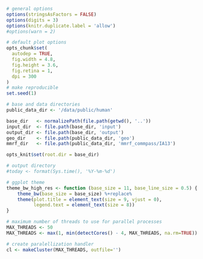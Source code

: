 ```r
# general options
options(stringsAsFactors = FALSE)
options(digits = 3)
options(knitr.duplicate.label = 'allow')
#options(warn = 2)

# default plot options
opts_chunk$set(
  autodep = TRUE,
  fig.width = 4.8,
  fig.height = 3.6,
  fig.retina = 1,
  dpi = 300
)
# make reproducible
set.seed(1)

# base and data directories
public_data_dir <- '/data/public/human'

base_dir   <- normalizePath(file.path(getwd(), '..'))
input_dir  <- file.path(base_dir, 'input')
output_dir <- file.path(base_dir, 'output')
geo_dir    <- file.path(public_data_dir, 'geo')
mmrf_dir   <- file.path(public_data_dir, 'mmrf_commpass/IA13')

opts_knit$set(root.dir = base_dir)

# output directory
#today <- format(Sys.time(), '%Y-%m-%d')

# ggplot theme
theme_bw_high_res <- function (base_size = 11, base_line_size = 0.5) { 
	theme_bw(base_size = base_size) %+replace% 
    theme(plot.title = element_text(size = 9, vjust = 0), 
          legend.text = element_text(size = 8))
}

# maximum number of threads to use for parallel processes
MAX_THREADS <- 50
MAX_THREADS <- max(1, min(detectCores() - 4, MAX_THREADS, na.rm=TRUE))

# create paralellization handler
cl <- makeCluster(MAX_THREADS, outfile='')
```

